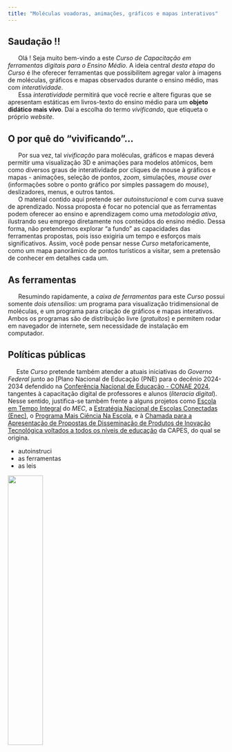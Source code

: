 ```yaml
---
title: "Moléculas voadoras, animações, gráficos e mapas interativos"
---
```


## Saudação !!

|       Olá ! Seja muito bem-vindo a este *Curso de Capacitação em ferramentas digitais para o Ensino Médio*. A ideia central *desta etapa* do *Curso* é lhe oferecer ferramentas que possibilitem agregar valor à imagens de moléculas, gráficos e mapas observados durante o ensino médio, mas com *interatividade*.

|       Essa *interatividade* permitirá que você recrie e altere figuras que se apresentam estáticas em livros-texto do ensino médio para um **objeto didático mais vivo**. Daí a escolha do termo *vivificando*, que etiqueta o próprio *website*.

## O por quê do "vivificando"...

|       Por sua vez, tal *vivificação* para moléculas, gráficos e mapas deverá permitir uma visualização 3D e animações para modelos atômicos, bem como diversos graus de interatividade por cliques de mouse à gráficos e mapas - animações, seleção de pontos, *zoom*, simulações, *mouse over* (informações sobre o ponto gráfico por simples passagem do *mouse*), deslizadores, menus, e outros tantos.

|       O material contido aqui pretende ser *autoinstucional* e com curva suave de aprendizado. Nossa proposta é focar no potencial que as ferramentas podem oferecer ao ensino e aprendizagem como uma *metodologia ativa*, ilustrando seu emprego diretamente nos conteúdos do ensino médio. Dessa forma, não pretendemos explorar "a fundo" as capacidades das ferramentas propostas, pois isso exigiria um tempo e esforços mais significativos. Assim, você pode pensar nesse *Curso* metaforicamente, como um mapa panorâmico de pontos turísticos a visitar, sem a pretensão de conhecer em detalhes cada um.

## As ferramentas

|       Resumindo rapidamente, a *caixa de ferramentas* para este *Curso* possui somente *dois utensílios*: um programa para visualização tridimensional de moléculas, e um programa para criação de gráficos e mapas interativos. Ambos os programas são de distribuição livre (*gratuitos*) e permitem rodar em navegador de internete, sem necessidade de instalação em computador.

## Políticas públicas

|      Este *Curso* pretende também atender a atuais iniciativas do *Governo Federal* junto ao \[Plano Nacional de Educação (PNE) para o decênio 2024-2034 defendido na [Conferência Nacional de Educação - CONAE 2024](https://media.campanha.org.br/acervo/documentos/Documento_Base_Conae2024_FNE.pdf), tangentes à capacitação digital de professores e alunos (*literacia digital*). Nesse sentido, justifica-se também frente a alguns projetos como [Escola em Tempo Integral](https://www.gov.br/mec/pt-br/escola-em-tempo-integral) do *MEC*, a [Estratégia Nacional de Escolas Conectadas (Enec)](https://www.gov.br/mcom/pt-br/acesso-a-informacao/acoes-e-programas/programas-projetos-acoes-obras-e-atividades/estrategia-nacional-de-escolas-conectadas-enec), o [Programa Mais Ciência Na Escola](https://www.planalto.gov.br/ccivil_03/_ato2023-2026/2024/decreto/D12049.htm), e à [Chamada para a Apresentação de Propostas de Disseminação de Produtos de Inovação Tecnológica voltados a todos os níveis de educação](https://www.gov.br/capes/pt-br/acesso-a-informacao/acoes-e-programas/educacao-a-distancia/editais-uab/edital-no-15-2023-chamada-para-a-apresentacao-de-propostas-de-disseminacao-de-produtos-de-inovacao-tecnologica-voltados-a-todos-os-niveis-de-educacao) da CAPES, do qual se origina.

| 

-   autoinstruci
-   as ferramentas
-   as leis

</p>

![](telemark.png){width="40%"}

